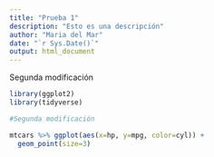 ```yaml
---
title: "Prueba 1"
description: "Esto es una descripción"
author: "Maria del Mar"
date: "`r Sys.Date()`"
output: html_document
---
```


Segunda modificación

```r
library(ggplot2)
library(tidyverse)

#Segunda modificación

mtcars %>% ggplot(aes(x=hp, y=mpg, color=cyl)) +
  geom_point(size=3)

```

